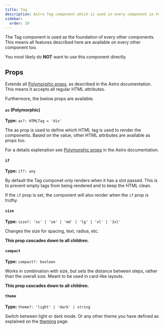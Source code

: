```yaml
---
title: Tag
description: Astro Tag component which is used in every component in Fullui.
sidebar:
  order: 10
---
```


The Tag component is used as the foundation of every other components. This means all features described here are available on every other component too.

You most likely do **NOT** want to use this component directly.

## Props
Extends all [Polymorphic props](https://docs.astro.build/en/guides/typescript/#polymorphic-type), as described in the Astro documentation. This means it accepts all regular HTML attributes.

Furthermore, the bwlow props are available.

#### `as` (Polymorphic)
**Type:** `as?: HTMLTag = 'div'`

The as prop is used to define which HTML tag is used to render the components. Based on the value, other HTML attributes are available as props too.

For a details explenation see [Polymorphic props](https://docs.astro.build/en/guides/typescript/#polymorphic-type) in the Astro documentation.

#### `if`
**Type:** `if?: any`

By default the Tag componet only renders when it has a slot passed. This is to prevent empty tags from being rendered and to keep the HTML clean.

If the `if` prop is set, the component will also render when the `if` prop is truthy.

#### `size`
**Type:** `size?: 'xs' | 'sm' | 'md' | 'lg' | 'xl' | '2xl'`

Changes the size for spacing, text, radius, etc.

**This prop cascades down to all children.**

#### `compact`
**Type:** `compact?: boolean`

Works in combination with size, but sets the distance between steps, rather than the overall size. Meant to be used in card-like layouts.

**This prop cascades down to all children.**

#### `theme`
**Type:** `theme?: 'light' | 'dark' | string`

Switch between light or dark mode. Or any other theme you have defined as explained on the [theming](/docs/overview/theming) page.